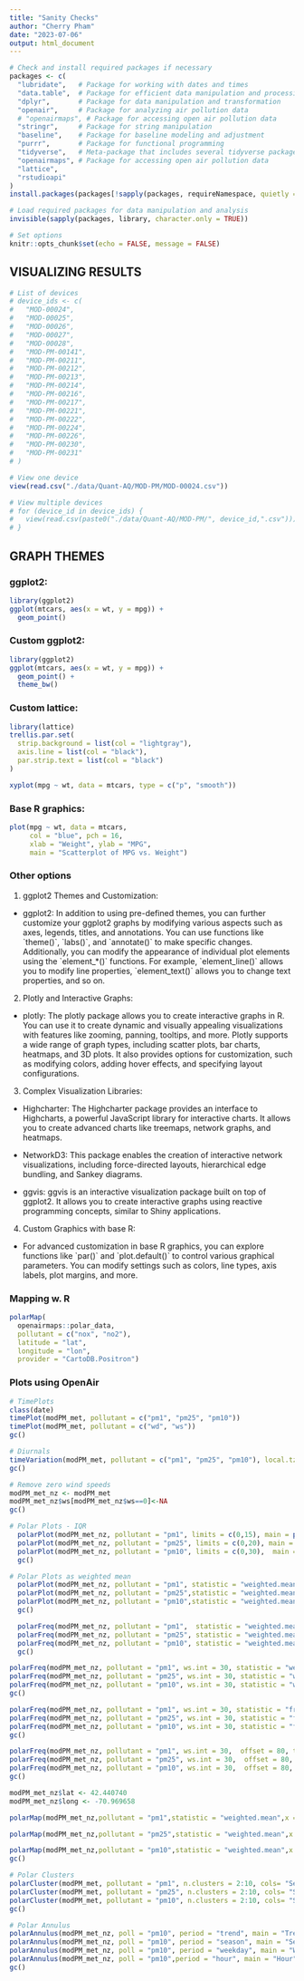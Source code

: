 ```yaml
---
title: "Sanity Checks"
author: "Cherry Pham"
date: "2023-07-06"
output: html_document
---
```


```r
# Check and install required packages if necessary
packages <- c(
  "lubridate",   # Package for working with dates and times
  "data.table",  # Package for efficient data manipulation and processing
  "dplyr",       # Package for data manipulation and transformation
  "openair",     # Package for analyzing air pollution data
  # "openairmaps", # Package for accessing open air pollution data
  "stringr",     # Package for string manipulation
  "baseline",    # Package for baseline modeling and adjustment
  "purrr",       # Package for functional programming
  "tidyverse",   # Meta-package that includes several tidyverse packages for data science
  "openairmaps", # Package for accessing open air pollution data
  "lattice",
  "rstudioapi"
)
install.packages(packages[!sapply(packages, requireNamespace, quietly = TRUE)])

# Load required packages for data manipulation and analysis
invisible(sapply(packages, library, character.only = TRUE))

# Set options
knitr::opts_chunk$set(echo = FALSE, message = FALSE)
```

## VISUALIZING RESULTS

```r
# List of devices
# device_ids <- c(
#   "MOD-00024",
#   "MOD-00025",
#   "MOD-00026",
#   "MOD-00027",
#   "MOD-00028",
#   "MOD-PM-00141",
#   "MOD-PM-00211",
#   "MOD-PM-00212",
#   "MOD-PM-00213",
#   "MOD-PM-00214",
#   "MOD-PM-00216",
#   "MOD-PM-00217",
#   "MOD-PM-00221",
#   "MOD-PM-00222",
#   "MOD-PM-00224",
#   "MOD-PM-00226",
#   "MOD-PM-00230",
#   "MOD-PM-00231"
# )

# View one device
view(read.csv("./data/Quant-AQ/MOD-PM/MOD-00024.csv"))

# View multiple devices
# for (device_id in device_ids) {
#   view(read.csv(paste0("./data/Quant-AQ/MOD-PM/", device_id,".csv")))
# }

```

## GRAPH THEMES

### ggplot2:

```r
library(ggplot2)
ggplot(mtcars, aes(x = wt, y = mpg)) +
  geom_point()
```

### Custom ggplot2:

```r
library(ggplot2)
ggplot(mtcars, aes(x = wt, y = mpg)) +
  geom_point() +
  theme_bw()
```

### Custom lattice:

```r
library(lattice)
trellis.par.set(
  strip.background = list(col = "lightgray"),
  axis.line = list(col = "black"),
  par.strip.text = list(col = "black")
)

xyplot(mpg ~ wt, data = mtcars, type = c("p", "smooth"))

```

### Base R graphics:

```r
plot(mpg ~ wt, data = mtcars,
     col = "blue", pch = 16,
     xlab = "Weight", ylab = "MPG",
     main = "Scatterplot of MPG vs. Weight")
```

### Other options

1.  ggplot2 Themes and Customization:

-   ggplot2: In addition to using pre-defined themes, you can further customize your ggplot2 graphs by modifying various aspects such as axes, legends, titles, and annotations. You can use functions like \`theme()\`, \`labs()\`, and \`annotate()\` to make specific changes. Additionally, you can modify the appearance of individual plot elements using the \`element\_\*()\` functions. For example, \`element_line()\` allows you to modify line properties, \`element_text()\` allows you to change text properties, and so on.

2.  Plotly and Interactive Graphs:

-   plotly: The plotly package allows you to create interactive graphs in R. You can use it to create dynamic and visually appealing visualizations with features like zooming, panning, tooltips, and more. Plotly supports a wide range of graph types, including scatter plots, bar charts, heatmaps, and 3D plots. It also provides options for customization, such as modifying colors, adding hover effects, and specifying layout configurations.

3.  Complex Visualization Libraries:

-   Highcharter: The Highcharter package provides an interface to Highcharts, a powerful JavaScript library for interactive charts. It allows you to create advanced charts like treemaps, network graphs, and heatmaps.

-   NetworkD3: This package enables the creation of interactive network visualizations, including force-directed layouts, hierarchical edge bundling, and Sankey diagrams.

-   ggvis: ggvis is an interactive visualization package built on top of ggplot2. It allows you to create interactive graphs using reactive programming concepts, similar to Shiny applications.

4.  Custom Graphics with base R:

-   For advanced customization in base R graphics, you can explore functions like \`par()\` and \`plot.default()\` to control various graphical parameters. You can modify settings such as colors, line types, axis labels, plot margins, and more.

### Mapping w. R

```r
polarMap(
  openairmaps::polar_data,
  pollutant = c("nox", "no2"),
  latitude = "lat",
  longitude = "lon",
  provider = "CartoDB.Positron")
```

### Plots using OpenAir

```r
# TimePlots
class(date)
timePlot(modPM_met, pollutant = c("pm1", "pm25", "pm10"))
timePlot(modPM_met, pollutant = c("wd", "ws"))
gc()
```

```r
# Diurnals
timeVariation(modPM_met, pollutant = c("pm1", "pm25", "pm10"), local.tz= "America/New_York") 
gc()
```

```r
# Remove zero wind speeds
modPM_met_nz <- modPM_met
modPM_met_nz$ws[modPM_met_nz$ws==0]<-NA
gc()
```

```r
# Polar Plots - IQR
  polarPlot(modPM_met_nz, pollutant = "pm1", limits = c(0,15), main = paste0("Roxbury ", "PM1 Polar Plot", sep= " "))
  polarPlot(modPM_met_nz, pollutant = "pm25", limits = c(0,20), main = paste0("Roxbury ", "PM2.5 Polar Plot", sep= " "))
  polarPlot(modPM_met_nz, pollutant = "pm10", limits = c(0,30),  main = paste0("Roxbury ", "PM10 Polar Plot", sep= " "))
  gc()
```

```r
# Polar Plots as weighted mean
  polarPlot(modPM_met_nz, pollutant = "pm1", statistic = "weighted.mean", normalise = TRUE,main = paste0("Roxbury ", "PM1 Polar Plot", sep= " "))
  polarPlot(modPM_met_nz, pollutant = "pm25",statistic = "weighted.mean", normalise = TRUE, main = paste0("Roxbury ", "PM2.5 Polar Plot", sep= " "))
  polarPlot(modPM_met_nz, pollutant = "pm10",statistic = "weighted.mean", normalise = TRUE, main = paste0("Roxbury ", "PM10 Polar Plot", sep= " "))
  gc()
```

```r
  polarFreq(modPM_met_nz, pollutant = "pm1",  statistic = "weighted.mean", main = paste0("Roxbury ", "PM1 Polar Plot", sep= " "))
  polarFreq(modPM_met_nz, pollutant = "pm25", statistic = "weighted.mean",  main = paste0("Roxbury ", "PM2.5 Polar Plot", sep= " "))
  polarFreq(modPM_met_nz, pollutant = "pm10", statistic = "weighted.mean",  main = paste0("Roxbury ", "PM10 Polar Plot", sep= " "))
  gc()
```

```r
polarFreq(modPM_met_nz, pollutant = "pm1", ws.int = 30, statistic = "weighted.mean", offset = 80, trans = FALSE, col = "heat", main = paste0("Roxbury ", "PM1 Polar Plot", sep= " "))
polarFreq(modPM_met_nz, pollutant = "pm25", ws.int = 30, statistic = "weighted.mean", offset = 80, trans = FALSE, col = "heat", main = paste0("Roxbury ", "PM2.5 Polar Plot", sep= " "))
polarFreq(modPM_met_nz, pollutant = "pm10", ws.int = 30, statistic = "weighted.mean", offset = 80, trans = FALSE, col = "heat", main = paste0("Roxbury ", "PM10 Polar Plot", sep= " "))
gc()
```

```r
polarFreq(modPM_met_nz, pollutant = "pm1", ws.int = 30, statistic = "frequency", offset = 80, trans = FALSE, col = "heat")
polarFreq(modPM_met_nz, pollutant = "pm25", ws.int = 30, statistic = "frequency", offset = 80, trans = FALSE, col = "heat")
polarFreq(modPM_met_nz, pollutant = "pm10", ws.int = 30, statistic = "frequency", offset = 80, trans = FALSE, col = "heat")
gc()
```

```r
polarFreq(modPM_met_nz, pollutant = "pm1", ws.int = 30,  offset = 80, trans = FALSE, col = "heat")
polarFreq(modPM_met_nz, pollutant = "pm25", ws.int = 30,  offset = 80, trans = FALSE, col = "heat")
polarFreq(modPM_met_nz, pollutant = "pm10", ws.int = 30,  offset = 80, trans = FALSE, col = "heat")
gc()
```

```r
modPM_met_nz$lat <- 42.440740
modPM_met_nz$long <- -70.969658

polarMap(modPM_met_nz,pollutant = "pm1",statistic = "weighted.mean",x = "ws",latitude = "lat",longitude = "long", provider    = "OpenStreetMap",cols = "jet",alpha = 1,key = FALSE,iconWidth = 200,iconHeight = 200,fig.width = 4,fig.height = 4)

polarMap(modPM_met_nz,pollutant = "pm25",statistic = "weighted.mean",x = "ws",latitude = "lat",longitude = "long", provider    = "OpenStreetMap",cols = "jet",alpha = 1,key = FALSE,iconWidth = 200,iconHeight = 200,fig.width = 4,fig.height = 4)

polarMap(modPM_met_nz,pollutant = "pm10",statistic = "weighted.mean",x = "ws",latitude = "lat",longitude = "long", provider    = "OpenStreetMap",cols = "jet",alpha = 1,key = FALSE,iconWidth = 200,iconHeight = 200,fig.width = 4,fig.height = 4)
gc()
```

```r
# Polar Clusters
polarCluster(modPM_met, pollutant = "pm1", n.clusters = 2:10, cols= "Set2", main = paste0("Roxbury"))
polarCluster(modPM_met, pollutant = "pm25", n.clusters = 2:10, cols= "Set2", main = paste0("Roxbury"))
polarCluster(modPM_met, pollutant = "pm10", n.clusters = 2:10, cols= "Set2", main = paste0("Roxbury"))
gc()
```

```r
# Polar Annulus
polarAnnulus(modPM_met_nz, poll = "pm10", period = "trend", main = "Trend")
polarAnnulus(modPM_met_nz, poll = "pm10", period = "season", main = "Season")
polarAnnulus(modPM_met_nz, poll = "pm10", period = "weekday", main = "Weekday")
polarAnnulus(modPM_met_nz, poll = "pm10",period = "hour", main = "Hour")
gc()
```
